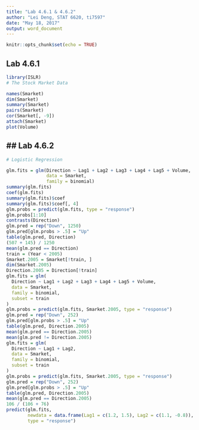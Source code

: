 ```yaml
---
title: "Lab 4.6.1 & 4.6.2"
author: "Lei Deng, STAT 6620, ti7597"
date: "May 18, 2017"
output: word_document
---
```


```r
knitr::opts_chunk$set(echo = TRUE)
```

## Lab 4.6.1

```r
library(ISLR)
# The Stock Market Data

names(Smarket)
dim(Smarket)
summary(Smarket)
pairs(Smarket)
cor(Smarket[, -9])
attach(Smarket)
plot(Volume)
```

## ## Lab 4.6.2

```r
# Logistic Regression

glm.fits = glm(Direction ~ Lag1 + Lag2 + Lag3 + Lag4 + Lag5 + Volume,
               data = Smarket,
               family = binomial)
summary(glm.fits)
coef(glm.fits)
summary(glm.fits)$coef
summary(glm.fits)$coef[, 4]
glm.probs = predict(glm.fits, type = "response")
glm.probs[1:10]
contrasts(Direction)
glm.pred = rep("Down", 1250)
glm.pred[glm.probs > .5] = "Up"
table(glm.pred, Direction)
(507 + 145) / 1250
mean(glm.pred == Direction)
train = (Year < 2005)
Smarket.2005 = Smarket[!train, ]
dim(Smarket.2005)
Direction.2005 = Direction[!train]
glm.fits = glm(
  Direction ~ Lag1 + Lag2 + Lag3 + Lag4 + Lag5 + Volume,
  data = Smarket,
  family = binomial,
  subset = train
)
glm.probs = predict(glm.fits, Smarket.2005, type = "response")
glm.pred = rep("Down", 252)
glm.pred[glm.probs > .5] = "Up"
table(glm.pred, Direction.2005)
mean(glm.pred == Direction.2005)
mean(glm.pred != Direction.2005)
glm.fits = glm(
  Direction ~ Lag1 + Lag2,
  data = Smarket,
  family = binomial,
  subset = train
)
glm.probs = predict(glm.fits, Smarket.2005, type = "response")
glm.pred = rep("Down", 252)
glm.pred[glm.probs > .5] = "Up"
table(glm.pred, Direction.2005)
mean(glm.pred == Direction.2005)
106 / (106 + 76)
predict(glm.fits,
        newdata = data.frame(Lag1 = c(1.2, 1.5), Lag2 = c(1.1, -0.8)),
        type = "response")
```

